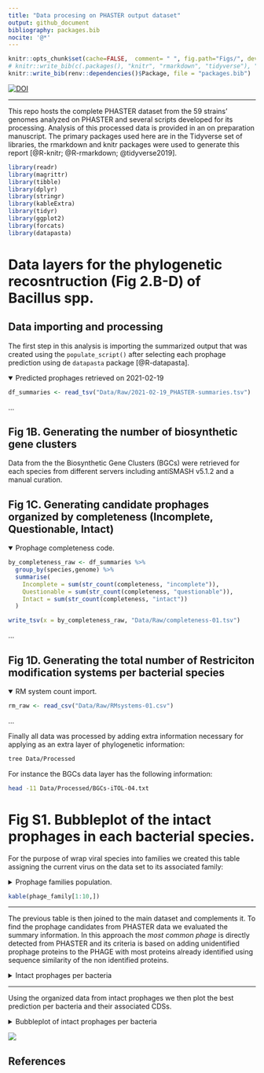 ```yaml
---
title: "Data procesing on PHASTER output dataset"
output: github_document
bibliography: packages.bib
nocite: '@*'
---
```


```r
knitr::opts_chunk$set(cache=FALSE,  comment= " ", fig.path="Figs/", dev = c("png","pdf"))
# knitr::write_bib(c(.packages(), "knitr", "rmarkdown", "tidyverse"), "packages.bib")
knitr::write_bib(renv::dependencies()$Package, file = "packages.bib")
```

[![DOI](https://zenodo.org/badge/293570188.svg)](https://zenodo.org/badge/latestdoi/293570188)

------------------------------------------------------------------------

This repo hosts the complete PHASTER dataset from the 59 strains' genomes analyzed on PHASTER and several scripts developed for its processing. Analysis of this processed data is provided in an on preparation manuscript. The primary packages used here are in the Tidyverse set of libraries, the rmarkdown and knitr packages were used to generate this report [\@R-knitr; \@R-rmarkdown; \@tidyverse2019].

```r
library(readr)
library(magrittr)
library(tibble)
library(dplyr)
library(stringr)
library(kableExtra)
library(tidyr)
library(ggplot2)
library(forcats)
library(datapasta)
```

# Data layers for the phylogenetic recosntruction (Fig 2.B-D) of **Bacillus** spp.

## Data importing and processing

The first step in this analysis is importing the summarized output that was created using the `populate_script()` after selecting each prophage prediction using de `datapasta` package [\@R-datapasta].

<details open>
<summary>Predicted prophages retrieved on 2021-02-19</summary>

```r
df_summaries <- read_tsv("Data/Raw/2021-02-19_PHASTER-summaries.tsv")
```

<p>...</p>
</details>

## Fig 1B. Generating the number of biosynthetic gene clusters

Data from the the Biosynthetic Gene Clusters (BGCs) were retrieved for each species from different servers including antiSMASH v5.1.2 and a manual curation.

## Fig 1C. Generating candidate prophages organized by completeness (Incomplete, Questionable, Intact)

<details open>
<summary> Prophage completeness code. </summary>

```r
by_completeness_raw <- df_summaries %>% 
  group_by(species,genome) %>%
  summarise(
    Incomplete = sum(str_count(completeness, "incomplete")),
    Questionable = sum(str_count(completeness, "questionable")),
    Intact = sum(str_count(completeness, "intact"))
  )

write_tsv(x = by_completeness_raw, "Data/Raw/completeness-01.tsv")
```

<p>...</p>
</details>

## Fig 1D. Generating the total number of Restriciton modification systems per bacterial species

<details open>
<summary> RM system count import. </summary>

```r
rm_raw <- read_csv("Data/Raw/RMsystems-01.csv")
```

<p>...</p>
</details>

Finally all data was processed by adding extra information necessary for applying as an extra layer of phylogenetic information:

```zsh
tree Data/Processed
```

For instance the BGCs data layer has the following information:

```zsh
head -11 Data/Processed/BGCs-iTOL-04.txt
```

# Fig S1. Bubbleplot of the intact prophages in each bacterial species.

For the purpose of wrap viral species into families we created this table assigning the current virus on the data set to its associated family:

<details close>
<summary> Prophage families population. </summary>

```r
phage_family <- tribble(
  ~most_common_phage, ~phage_family,
  'Brevibacillus Jimmer1' , 'Myoviridae',
  'Brevibacillus Jimmer2' , 'Myoviridae',
  'Brevibacillus Abouo', 'Myoviridae',
  'Brevibacillus Jenst' , 'Siphoviridae',
  'Brevibacillus Osiris', 'Myoviridae',
  'Paenibacillus HB10c2' , 'Siphoviridae',
  'Paenibacillus Harrison' , 'Siphoviridae', 
  'Paenibacillus Tripp' , 'Siphoviridae',
  'Deep s_D6E' , 'Myoviridae',
  'Listeria 2389' , 'Siphoviridae',
  'Listeria A006' , 'Siphoviridae',
  'Listeria vB_LmoS_188', 'Siphoviridae',
  'Listeria B054', 'Myoviridae',
  'Thermus phi OH2' , 'Myoviridae',
  'Geobacillus E3', 'Siphoviridae',
  'Geobacillus GBSV1' , 'Myoviridae',
  'Staphylococcus vB_SepS_SEP9' , 'Siphoviridae',
  'Staphylococcus SPbeta_like' , 'Siphoviridae',
  'Clostridium phiCT9441A' , 'Myoviridae',
  'Clostridium phiCD27' , 'Myoviridae',
  'Clostridium phiMMP02' , 'Myoviridae',
  'Clostridium phiCD505', 'Myoviridae',
  'Clostridium phiCT453A', 'Myoviridae',
  'Clostridium phiSM101' , 'Siphoviridae',
  'Clostridium c_st', 'Siphoviridae',
  'Clostridium phiCD111', 'Siphoviridae',
  'Clostridium phiCD211', 'Siphoviridae',
  'Bacillus SPP1' , 'Siphoviridae',
  'Bacillus phi105' , 'Siphoviridae',
  'Bacillus virus 1' , 'Myoviridae',
  'Bacillus Bam35c' , 'Tectiviridae',
  'Bacillus phBC6A51' , 'Siphoviridae',
  'Bacillus phBC6A52' , 'Siphoviridae',
  'Bacillus PM1' , 'Siphoviridae',
  'Bacillus WBeta' , 'Siphoviridae',
  'Bacillus phIS3501' , 'Siphoviridae',
  'Bacillus BtCS33' , 'Siphoviridae',
  'Bacillus SPbeta' , 'Siphoviridae',
  'Bacillus phi4J1' , 'Siphoviridae',
  'Bacillus BalMu1' , 'Myoviridae',
  'Bacillus AR9', 'Myoviridae',
  'Bacillus Bam35c', 'Tectiviridae',
  'Bacillus Bobb' , 'Herelleveridae',
  'Bacillus BtCS33', 'Siphoviridae',
  'Bacillus Eyuki' , 'Herelleveridae',
  'Bacillus G', 'Myoviridae',
  'Bacillus IEBH', 'Siphoviridae',
  'Bacillus JBP901', 'Herelleveridae',
  'Bacillus JL', 'Herelleveridae',
  'Bacillus Palmer', 'Podoviridae',
  'Bacillus PBS1', 'Myoviridae',
  'Bacillus PfEFR_5', 'Siphoviridae',
  'Bacillus phiCM3', 'Siphoviridae',
  'Bacillus phiNIT1', 'Herelleveridae',
  'Bacillus Pony', 'Herelleveridae',
  'Bacillus SP_10', 'Herelleveridae',
  'Bacillus vB_BhaS_171', 'Siphoviridae',
  'Bacillus Waukesha92' , 'Siphoviridae',
  'Bacillus Finn', 'Siphoviridae',
  'Bacillus Fah', 'Siphoviridae',
  'Enterobacteria phi92', 'Myoviridae',
  'Enterococcus phiEf11', 'Siphoviridae',
  'Enterobacteria vB_KleM_RaK2', 'Myoviridae',
  'Lactobacillus JCL1032', 'Siphoviridae',
  'Lactobacillus phiAT3', 'Siphoviridae',
  'Planktothrix PaV_LD', 'Siphoviridae',
  'Sphingomonas PAU', 'Myoviridae',
  'Cellulophaga phiSM', 'Myoviridae',
  'Staphylococcus SpaA1' , 'Siphoviridae',
  'Synechococcus S_SKS1' , 'Myoviridae',
  'Escherichia RCS47' , 'Myoviridae'
)
```

<p>...</p>
</details>

```r
kable(phage_family[1:10,])
```

------------------------------------------------------------------------

The previous table is then joined to the main dataset and complements it. To find the prophage candidates from PHASTER data we evaluated the summary information. In this approach the *most common phage* is directly detected from PHASTER and its criteria is based on adding unidentified prophage proteins to the PHAGE with most proteins already identified using sequence similarity of the non identified proteins.

<details close>
<summary> Intact prophages per bacteria </summary>

```r
intact_phages_summary_cleaned <- df_summaries %>%
  separate(most_common_phage, c("most_common_phage", "phage_proteins"), sep = "\\(") %>%
  relocate(species) %>%
  arrange(species) %>%
  mutate(
    phage_proteins = str_replace(phage_proteins, "\\)", ""),
    most_common_phage = str_remove(most_common_phage, "PHAGE_"),
    species = str_replace(species, "Bacillus", "B."),
    species = as.factor(species),
    phage_proteins = as.numeric(phage_proteins),
    most_common_phage = str_replace(most_common_phage, "_", " "),
    most_common_phage = str_replace(most_common_phage, "Bacill", "Bacillus"),
    most_common_phage = str_replace(most_common_phage, "Brevib", "Brevibacillus"),
    most_common_phage = str_replace(most_common_phage, "Clostr", "Clostridium"),
    most_common_phage = str_replace(most_common_phage, "Thermu", "Thermus phi"),
    most_common_phage = str_replace(most_common_phage, "Paenib", "Paenibacillus"),
    most_common_phage = str_replace(most_common_phage, "Bacillus 1", "Bacillus virus 1"),
    most_common_phage = str_replace(most_common_phage, "Lister", "Listeria"),
    most_common_phage = str_replace(most_common_phage, "Geobac", "Geobacillus"),
    most_common_phage = str_replace(most_common_phage, "Staphy", "Staphylococcus"),
    most_common_phage = str_replace(most_common_phage, "Entero phi92", "Enterobacteria phi92"),
    most_common_phage = str_replace(most_common_phage, "Entero phiEf11", "Enterococcus phiEf11"),
    most_common_phage = str_replace(most_common_phage, "Entero vB_KleM_RaK2", "Enterobacteria vB_KleM_RaK2"),
    most_common_phage = str_replace(most_common_phage, "Lactob", "Lactobacillus"),
    most_common_phage = str_replace(most_common_phage, "Sphing", "Sphingomonas"),
    most_common_phage = str_replace(most_common_phage, "Cellul", "Cellulophaga"),
    most_common_phage = str_replace(most_common_phage, "Plankt", "Planktothrix"),
    most_common_phage = str_replace(most_common_phage, "Synech", "Synechococcus"),
    most_common_phage = str_replace(most_common_phage, "Escher", "Escherichia")
  ) %>%
  separate(most_common_phage, c("most_common_phage", "phage_nc_id"), sep = "_NC_") %>%
  inner_join(phage_family)
```

<p>...</p>
</details>

------------------------------------------------------------------------

Using the organized data from intact prophages we then plot the best prediction per bacteria and their associated CDSs.

<details close>
<summary> Bubbleplot of intact prophages per bacteria </summary>

```r
bubbleplot_plot_summary <- intact_phages_summary_cleaned %>% 
  filter(completeness == "intact") %>%
  select(species, most_common_phage, phage_proteins, phage_family) %>%
  mutate(epithet = as_factor(word(species,2))) %>% 
  pivot_wider(names_from = "most_common_phage", values_from = "phage_proteins", values_fill = 0, values_fn = sum) %>% 
  pivot_longer(cols = -c(species, epithet, phage_family), names_to = "most_common_phage", values_to = "phage_proteins") %>%
  filter(phage_proteins > 0) %>%
  ggplot(aes(most_common_phage, species, size = phage_proteins, color = phage_family)) +
  geom_point() +
  facet_grid(rows = vars(epithet), scales = "free", space = "free") +
  theme_bw() +
  scale_size_area(max_size = 8) +
  scale_color_brewer(palette = "Dark2") +
  facet_grid(rows = vars(epithet), cols = vars(phage_family), scales = "free", space = "free") +
  guides(color = guide_legend(override.aes = list(size=9))) +
  theme(
    axis.text.x = element_text(angle = 90, vjust = 0.5, hjust = 1, size = 13, face = "italic"),
    axis.text.y = element_text(size = 13, face = "italic"),
    axis.title.x = element_text(size = 16, face = "bold"),
    axis.title.y = element_text(size = 16, face = "bold"),
    strip.background = element_blank(),
    strip.text.y = element_blank(),
    strip.text.x = element_blank(),
    legend.position = "right"
  ) +
  labs(
    x = "Prophage candidates",
    y = "Bacterial species",
    size = "CDS hits",
    color = "Phage family"
)

# bubbleplot_plot_summary
```

<p>...</p>
</details>

![](Figs/bubbleplot-summary-1.png)

<!-- ## License -->

<!-- <a rel="license" href="http://creativecommons.org/licenses/by/4.0/"><img src="https://i.creativecommons.org/l/by/4.0/88x31.png" alt="Creative Commons License" style="border-width:0"/></a><br />This work is licensed under a <a rel="license" href="http://creativecommons.org/licenses/by/4.0/">Creative Commons Attribution 4.0 International License</a>. -->

## References
